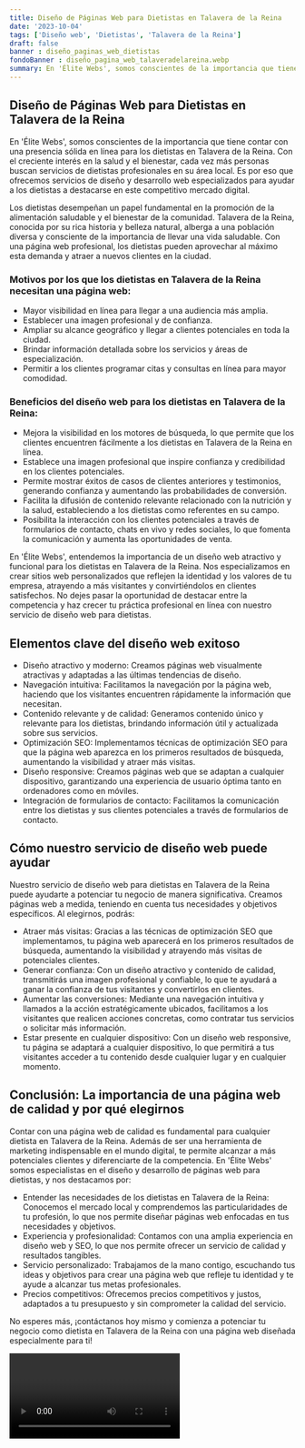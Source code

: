 ```yaml
---
title: Diseño de Páginas Web para Dietistas en Talavera de la Reina
date: '2023-10-04'
tags: ['Diseño web', 'Dietistas', 'Talavera de la Reina']
draft: false
banner : diseño_paginas_web_dietistas
fondoBanner : diseño_pagina_web_talaveradelareina.webp
summary: En 'Élite Webs', somos conscientes de la importancia que tiene contar con una presencia sólida en línea para los dietistas en Talavera de la Reina. Con el creciente interés en la salud y el bienestar, cada vez más personas buscan servicios de dietistas profesionales en su área local. Es por eso que ofrecemos servicios de diseño y desarrollo web especializados para ayudar a los dietistas a destacarse en este competitivo mercado digital.
---
```


## Diseño de Páginas Web para Dietistas en Talavera de la Reina

En 'Élite Webs', somos conscientes de la importancia que tiene contar con una presencia sólida en línea para los dietistas en Talavera de la Reina. Con el creciente interés en la salud y el bienestar, cada vez más personas buscan servicios de dietistas profesionales en su área local. Es por eso que ofrecemos servicios de diseño y desarrollo web especializados para ayudar a los dietistas a destacarse en este competitivo mercado digital.

Los dietistas desempeñan un papel fundamental en la promoción de la alimentación saludable y el bienestar de la comunidad. Talavera de la Reina, conocida por su rica historia y belleza natural, alberga a una población diversa y consciente de la importancia de llevar una vida saludable. Con una página web profesional, los dietistas pueden aprovechar al máximo esta demanda y atraer a nuevos clientes en la ciudad.

### Motivos por los que los dietistas en Talavera de la Reina necesitan una página web:
- Mayor visibilidad en línea para llegar a una audiencia más amplia.
- Establecer una imagen profesional y de confianza.
- Ampliar su alcance geográfico y llegar a clientes potenciales en toda la ciudad.
- Brindar información detallada sobre los servicios y áreas de especialización.
- Permitir a los clientes programar citas y consultas en línea para mayor comodidad.

### Beneficios del diseño web para los dietistas en Talavera de la Reina:
- Mejora la visibilidad en los motores de búsqueda, lo que permite que los clientes encuentren fácilmente a los dietistas en Talavera de la Reina en línea.
- Establece una imagen profesional que inspire confianza y credibilidad en los clientes potenciales.
- Permite mostrar éxitos de casos de clientes anteriores y testimonios, generando confianza y aumentando las probabilidades de conversión.
- Facilita la difusión de contenido relevante relacionado con la nutrición y la salud, estableciendo a los dietistas como referentes en su campo.
- Posibilita la interacción con los clientes potenciales a través de formularios de contacto, chats en vivo y redes sociales, lo que fomenta la comunicación y aumenta las oportunidades de venta.

En 'Élite Webs', entendemos la importancia de un diseño web atractivo y funcional para los dietistas en Talavera de la Reina. Nos especializamos en crear sitios web personalizados que reflejen la identidad y los valores de tu empresa, atrayendo a más visitantes y convirtiéndolos en clientes satisfechos. No dejes pasar la oportunidad de destacar entre la competencia y haz crecer tu práctica profesional en línea con nuestro servicio de diseño web para dietistas.

<GifSeo />

<Cta />

## Elementos clave del diseño web exitoso

- Diseño atractivo y moderno: Creamos páginas web visualmente atractivas y adaptadas a las últimas tendencias de diseño.
- Navegación intuitiva: Facilitamos la navegación por la página web, haciendo que los visitantes encuentren rápidamente la información que necesitan.
- Contenido relevante y de calidad: Generamos contenido único y relevante para los dietistas, brindando información útil y actualizada sobre sus servicios.
- Optimización SEO: Implementamos técnicas de optimización SEO para que la página web aparezca en los primeros resultados de búsqueda, aumentando la visibilidad y atraer más visitas.
- Diseño responsive: Creamos páginas web que se adaptan a cualquier dispositivo, garantizando una experiencia de usuario óptima tanto en ordenadores como en móviles.
- Integración de formularios de contacto: Facilitamos la comunicación entre los dietistas y sus clientes potenciales a través de formularios de contacto.

## Cómo nuestro servicio de diseño web puede ayudar

Nuestro servicio de diseño web para dietistas en Talavera de la Reina puede ayudarte a potenciar tu negocio de manera significativa. Creamos páginas web a medida, teniendo en cuenta tus necesidades y objetivos específicos. Al elegirnos, podrás:

- Atraer más visitas: Gracias a las técnicas de optimización SEO que implementamos, tu página web aparecerá en los primeros resultados de búsqueda, aumentando la visibilidad y atrayendo más visitas de potenciales clientes.
- Generar confianza: Con un diseño atractivo y contenido de calidad, transmitirás una imagen profesional y confiable, lo que te ayudará a ganar la confianza de tus visitantes y convertirlos en clientes.
- Aumentar las conversiones: Mediante una navegación intuitiva y llamados a la acción estratégicamente ubicados, facilitamos a los visitantes que realicen acciones concretas, como contratar tus servicios o solicitar más información.
- Estar presente en cualquier dispositivo: Con un diseño web responsive, tu página se adaptará a cualquier dispositivo, lo que permitirá a tus visitantes acceder a tu contenido desde cualquier lugar y en cualquier momento.

## Conclusión: La importancia de una página web de calidad y por qué elegirnos

Contar con una página web de calidad es fundamental para cualquier dietista en Talavera de la Reina. Además de ser una herramienta de marketing indispensable en el mundo digital, te permite alcanzar a más potenciales clientes y diferenciarte de la competencia. En 'Élite Webs' somos especialistas en el diseño y desarrollo de páginas web para dietistas, y nos destacamos por:

- Entender las necesidades de los dietistas en Talavera de la Reina: Conocemos el mercado local y comprendemos las particularidades de tu profesión, lo que nos permite diseñar páginas web enfocadas en tus necesidades y objetivos.
- Experiencia y profesionalidad: Contamos con una amplia experiencia en diseño web y SEO, lo que nos permite ofrecer un servicio de calidad y resultados tangibles.
- Servicio personalizado: Trabajamos de la mano contigo, escuchando tus ideas y objetivos para crear una página web que refleje tu identidad y te ayude a alcanzar tus metas profesionales.
- Precios competitivos: Ofrecemos precios competitivos y justos, adaptados a tu presupuesto y sin comprometer la calidad del servicio.

No esperes más, ¡contáctanos hoy mismo y comienza a potenciar tu negocio como dietista en Talavera de la Reina con una página web diseñada especialmente para ti!

<Video />

<CtaBot job='Dietistas' city='Talavera de la Reina'/>

<Gmaps query='Talavera de la Reina+españa+maps' />